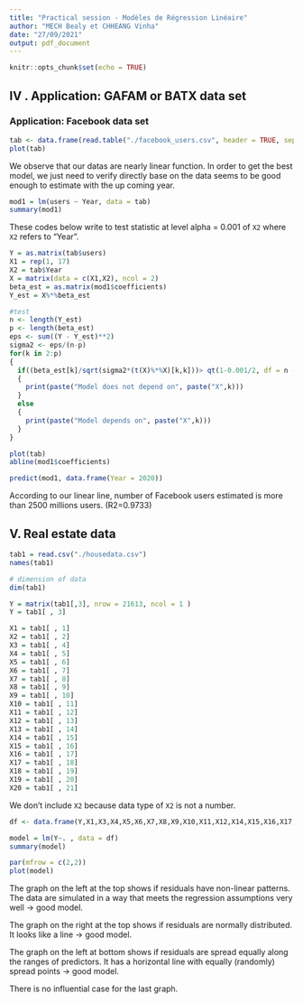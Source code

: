 ```yaml
---
title: "Practical session - Modèles de Régression Linéaire"
author: "MECH Bealy et CHHEANG Vinha"
date: "27/09/2021"
output: pdf_document
---
```


```r
knitr::opts_chunk$set(echo = TRUE)
```


## IV . Application: GAFAM or BATX data set 
### Application: Facebook data set

```r
tab <- data.frame(read.table("./facebook_users.csv", header = TRUE, sep = ";"))
plot(tab)
```

We observe that our datas are nearly linear function. In order to get the best model, we just need to verify directly base on the data seems to be good enough to estimate with the up coming year.

```r
mod1 = lm(users ~ Year, data = tab)
summary(mod1)
```


These codes below write to test statistic at level alpha = 0.001 of `X2` where `X2` refers to "Year".


```r
Y = as.matrix(tab$users)
X1 = rep(1, 17)
X2 = tab$Year
X = matrix(data = c(X1,X2), ncol = 2)
beta_est = as.matrix(mod1$coefficients)
Y_est = X%*%beta_est

#test
n <- length(Y_est)
p <- length(beta_est)
eps <- sum((Y - Y_est)**2)
sigma2 <- eps/(n-p)
for(k in 2:p)
{
  if((beta_est[k]/sqrt(sigma2*(t(X)%*%X)[k,k]))> qt(1-0.001/2, df = n - p))
  {
    print(paste("Model does not depend on", paste("X",k)))
  }
  else
  {
    print(paste("Model depends on", paste("X",k)))
  }
}
```

```r
plot(tab)
abline(mod1$coefficients)
```

```r
predict(mod1, data.frame(Year = 2020))
```

According to our linear line, number of Facebook users estimated is more than 2500 millions users. (R2=0.9733)

## V. Real estate data

```r
tab1 = read.csv("./housedata.csv")
names(tab1)
```

```r
# dimension of data
dim(tab1)
```

```r
Y = matrix(tab1[,3], nrow = 21613, ncol = 1 )
Y = tab1[ , 3]

X1 = tab1[ , 1]
X2 = tab1[ , 2]
X3 = tab1[ , 4]
X4 = tab1[ , 5]
X5 = tab1[ , 6]
X6 = tab1[ , 7]
X7 = tab1[ , 8]
X8 = tab1[ , 9]
X9 = tab1[ , 10]
X10 = tab1[ , 11]
X11 = tab1[ , 12]
X12 = tab1[ , 13]
X13 = tab1[ , 14]
X14 = tab1[ , 15]
X15 = tab1[ , 16]
X16 = tab1[ , 17]
X17 = tab1[ , 18]
X18 = tab1[ , 19]
X19 = tab1[ , 20]
X20 = tab1[ , 21]
```

We don't include `X2` because data type of `X2` is not a number.  

```r
df <- data.frame(Y,X1,X3,X4,X5,X6,X7,X8,X9,X10,X11,X12,X14,X15,X16,X17,X18,X19,X20)
```

```r
model = lm(Y~. , data = df)
summary(model)
```

```r
par(mfrow = c(2,2))
plot(model)
```

The graph on the left at the top shows if residuals have non-linear patterns. The data are simulated in a way that meets the regression assumptions very well → good model.

The graph on the right at the top shows if residuals are normally distributed. It looks like a line → good model.

The graph on the left at bottom  shows if residuals are spread equally along the ranges of predictors. It has a horizontal line with equally (randomly) spread points → good model.

There is no influential case for the last graph.





